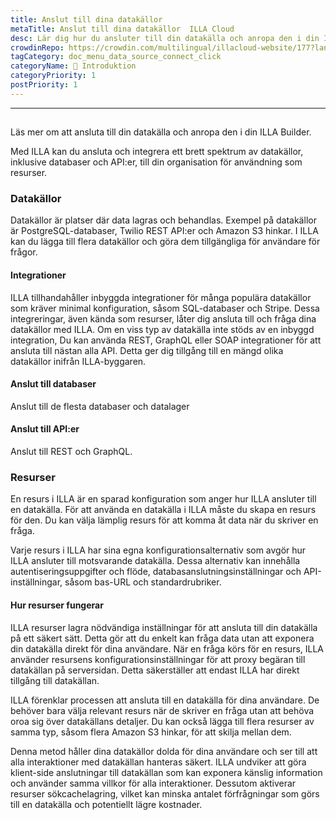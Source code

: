 ```yaml
---
title: Anslut till dina datakällor
metaTitle: Anslut till dina datakällor  ILLA Cloud
desc: Lär dig hur du ansluter till din datakälla och anropa den i din ILLA Builder för att komma åt och manipulera data i dina program.
crowdinRepo: https://crowdin.com/multilingual/illacloud-website/177?languages=sv&filter=basic&value=0
tagCategory: doc_menu_data_source_connect_click
categoryName: 👋 Introduktion
categoryPriority: 1
postPriority: 1
---
```


* * *

## <h2 hidden>Anslut till dina datakällor (Åtgärd)</h2>

Läs mer om att ansluta till din datakälla och anropa den i din ILLA Builder.

Med ILLA kan du ansluta och integrera ett brett spektrum av datakällor, inklusive databaser och API:er, till din organisation för användning som resurser.

### Datakällor

Datakällor är platser där data lagras och behandlas. Exempel på datakällor är PostgreSQL-databaser, Twilio REST API:er och Amazon S3 hinkar. I ILLA kan du lägga till flera datakällor och göra dem tillgängliga för användare för frågor.

#### Integrationer

ILLA tillhandahåller inbyggda integrationer för många populära datakällor som kräver minimal konfiguration, såsom SQL-databaser och Stripe. Dessa integreringar, även kända som resurser, låter dig ansluta till och fråga dina datakällor med ILLA. Om en viss typ av datakälla inte stöds av en inbyggd integration, Du kan använda REST, GraphQL eller SOAP integrationer för att ansluta till nästan alla API. Detta ger dig tillgång till en mängd olika datakällor inifrån ILLA-byggaren.

#### Anslut till databaser

Anslut till de flesta databaser och datalager

#### Anslut till API:er

Anslut till REST och GraphQL.

### Resurser

En resurs i ILLA är en sparad konfiguration som anger hur ILLA ansluter till en datakälla. För att använda en datakälla i ILLA måste du skapa en resurs för den. Du kan välja lämplig resurs för att komma åt data när du skriver en fråga.

Varje resurs i ILLA har sina egna konfigurationsalternativ som avgör hur ILLA ansluter till motsvarande datakälla. Dessa alternativ kan innehålla autentiseringsuppgifter och flöde, databasanslutningsinställningar och API-inställningar, såsom bas-URL och standardrubriker.

#### Hur resurser fungerar

ILLA resurser lagra nödvändiga inställningar för att ansluta till din datakälla på ett säkert sätt. Detta gör att du enkelt kan fråga data utan att exponera din datakälla direkt för dina användare. När en fråga körs för en resurs, ILLA använder resursens konfigurationsinställningar för att proxy begäran till datakällan på serversidan. Detta säkerställer att endast ILLA har direkt tillgång till datakällan.

ILLA förenklar processen att ansluta till en datakälla för dina användare. De behöver bara välja relevant resurs när de skriver en fråga utan att behöva oroa sig över datakällans detaljer. Du kan också lägga till flera resurser av samma typ, såsom flera Amazon S3 hinkar, för att skilja mellan dem.

Denna metod håller dina datakällor dolda för dina användare och ser till att alla interaktioner med datakällan hanteras säkert. ILLA undviker att göra klient-side anslutningar till datakällan som kan exponera känslig information och använder samma villkor för alla interaktioner. Dessutom aktiverar resurser sökcachelagring, vilket kan minska antalet förfrågningar som görs till en datakälla och potentiellt lägre kostnader.
